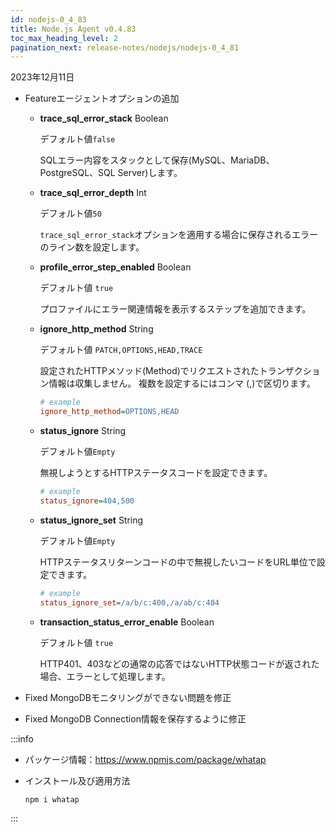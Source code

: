 ```yaml
---
id: nodejs-0_4_83
title: Node.js Agent v0.4.83
toc_max_heading_level: 2
pagination_next: release-notes/nodejs/nodejs-0_4_81
---
```


2023年12月11日

-   <Status>Feature</Status>エージェントオプションの追加

    -   **trace_sql_error_stack** <span class='type'>Boolean</span>

        デフォルト値`false`

        SQLエラー内容をスタックとして保存(MySQL、MariaDB、PostgreSQL、SQL Server)します。

    -   **trace_sql_error_depth** <span class='type'>Int</span>

        デフォルト値`50`

        `trace_sql_error_stack`オプションを適用する場合に保存されるエラーのライン数を設定します。

    -   **profile_error_step_enabled** <span class='type'>Boolean</span>

        デフォルト値 `true`

        プロファイルにエラー関連情報を表示するステップを追加できます。

    -   **ignore_http_method** <span class='type'>String</span>

        デフォルト値 `PATCH,OPTIONS,HEAD,TRACE`

        設定されたHTTPメソッド(Method)でリクエストされたトランザクション情報は収集しません。 複数を設定するにはコンマ (,)で区切ります。

        ```ini title="whatap.conf"
        # example
        ignore_http_method=OPTIONS,HEAD
        ```

    -   **status_ignore** <span class='type'>String</span>

        デフォルト値`Empty`

        無視しようとするHTTPステータスコードを設定できます。

        ```ini title="whatap.conf"
        # example
        status_ignore=404,500
        ```

    -   **status_ignore_set** <span class='type'>String</span>

        デフォルト値`Empty`

        HTTPステータスリターンコードの中で無視したいコードをURL単位で設定できます。

        ```ini title="whatap.conf"
        # example
        status_ignore_set=/a/b/c:400,/a/ab/c:404
        ```

    -   **transaction_status_error_enable** <span class='type'>Boolean</span>

        デフォルト値 `true`

        HTTP401、403などの通常の応答ではないHTTP状態コードが返された場合、エラーとして処理します。

-   <Status>Fixed</Status> MongoDBモニタリングができない問題を修正

-   <Status>Fixed</Status> MongoDB Connection情報を保存するように修正

:::info

-   パッケージ情報：https://www.npmjs.com/package/whatap

-   インストール及び適用方法

    ```bash
    npm i whatap
    ```

:::
